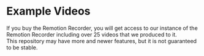 # Example Videos

If you buy the Remotion Recorder, you will get access to our instance of the Remotion Recorder including over 25 videos that we produced to it.  
This repository may have more and newer features, but it is not guaranteed to be stable.
